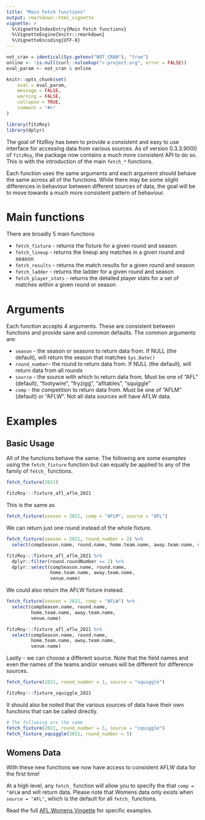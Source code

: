 ```yaml
---
title: "Main Fetch functions"
output: rmarkdown::html_vignette
vignette: >
  %\VignetteIndexEntry{Main Fetch functions}
  %\VignetteEngine{knitr::rmarkdown}
  %\VignetteEncoding{UTF-8}
---
```


```r
not_cran = identical(Sys.getenv("NOT_CRAN"), "true")
online <- !is.null(curl::nslookup("r-project.org", error = FALSE))
eval_param <- not_cran & online

knitr::opts_chunk$set(
	eval = eval_param,
	message = FALSE,
	warning = FALSE,
	collapse = TRUE,
	comment = "#>"
)

library(fitzRoy)
library(dplyr)
```

The goal of fitzRoy has been to provide a consistent and easy to use interface for accessing data from various sources. As of version 0.3.3.9000 of `fitzRoy`, the package now contains a much more consistent API to do so. This is with the introduction of the main `fetch_*` functions. 

Each function uses the same arguments and each argument should behave the same across all of the functions. While there may be some slight differences in behaviour between different sources of data, the goal will be to move towards a much more consistent pattern of behaviour.

# Main functions
There are broadly 5 main functions

* `fetch_fixture` - returns the fixture for a given round and season
* `fetch_lineup` - returns the lineup any matches in a given round and season
* `fetch_results` - returns the match results for a given round and season
* `fetch_ladder` - returns the ladder for a given round and season
* `fetch_player_stats` - returns the detailed player stats for a set of matches within a given round or season

# Arguments
Each function accepts 4 arguments. These are consistent between functions and provide sane and common defaults. The common arguments are:

* `season` - the season or seasons to return data from. If NULL (the default), will return the season that matches `Sys.Date()`
* `round_number`- the round to return data from. If NULL (the default), will return data from all rounds
* `source` - the source with which to return data from. Must be one of "AFL" (default), "footywire", "fryzigg", "afltables", "squiggle"
* `comp` - the competition to return data from. Must be one of "AFLM" (default) or "AFLW". Not all data sources will have AFLW data.

# Examples

## Basic Usage
All of the functions behave the same. The following are some examples using the `fetch_fixture` function but can equally be applied to any of the family of `fetch_` functions.

```r
fetch_fixture(2021)
```
```r
fitzRoy:::fixture_afl_aflm_2021
```

This is the same as 

```r
fetch_fixture(season = 2021, comp = "AFLM", source = "AFL") 
```

We can return just one round instead of the whole fixture.

```r
fetch_fixture(season = 2021, round_number = 2) %>%
  select(compSeason.name, round.name, home.team.name, away.team.name, venue.name)

```
```r
fitzRoy:::fixture_afl_aflm_2021 %>%
  dplyr::filter(round.roundNumber == 2) %>%
  dplyr::select(compSeason.name, round.name, 
                home.team.name, away.team.name, 
                venue.name)
```


We could also return the AFLW fixture instead. 

```r
fetch_fixture(season = 2021, comp = "AFLW") %>%
  select(compSeason.name, round.name, 
         home.team.name, away.team.name, 
         venue.name)
```
```r
fitzRoy:::fixture_afl_aflw_2021 %>%
  select(compSeason.name, round.name, 
         home.team.name, away.team.name, 
         venue.name)
```
Lastly - we can choose a different source. Note that the field names and even the names of the teams and/or venues will be different for difference sources. 

```r
fetch_fixture(2021, round_number = 1, source = "squiggle")
```
```r
fitzRoy:::fixture_squiggle_2021
```

It should also be noted that the various sources of data have their own functions that can be called directly. 

```r
# The following are the same
fetch_fixture(2021, round_number = 5, source = "squiggle")
fetch_fixture_squiggle(2021, round_number = 5)
```


## Womens Data

With these new functions we now have access to consistent AFLW data for the first time! 

At a high level, any `fetch_` function will allow you to specify the that `comp = "AFLW` and will return data. Please note that Womens data only exists when `source = "AFL"`, which is the default for all `fetch_` functions. 

Read the full [AFL Womens Vingette](https://jimmyday12.github.io/fitzRoy/articles/womens-stats.html) for specific examples. 
